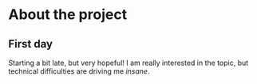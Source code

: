 
# About the project
## First day

Starting a bit late, but very hopeful! I am really interested in the topic, but technical difficulties are driving me *insane*.
